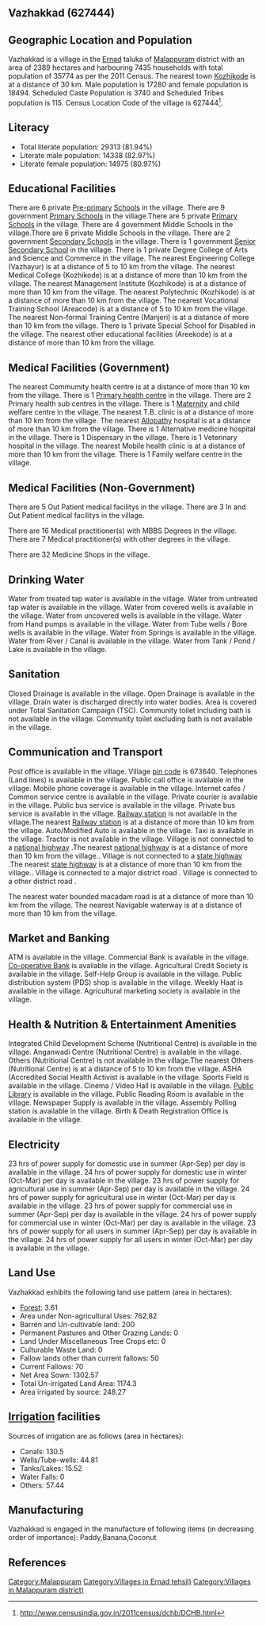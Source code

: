 {{Infobox settlement
| name=Vazhakkad
| native_name=
| native_name_lang=
| other_name=
| nickname=
| settlement_type=Village
| image_skyline=
| image_alt=
| image_caption=
| pushpin_map=India Kerala
| pushpin_label_position=right
| pushpin_map_alt=
| pushpin_map_caption=Location in Kerala, India
| latd=
| latm=
| lats=
| latNS=
| longd=
| longm=
| longs=
| longEW=
| coordinates_display=inline,title
| subdivision_type=Country
| subdivision_name={{flag|India}}
| subdivision_type1=[[States and territories of India|State]]
| subdivision_name1=Kerala 
| subdivision_type2=[[List of districts of India|District]]
| subdivision_name2=Malappuram
| subdivision_type3=Tahsil
| subdivision_name3=Ernad
| website=
| established_title=<!-- Established -->
| established_date=
| founder=
| named_for=
| government_type=
| governing_body=
| unit_pref=Metric=
| area_footnotes=
| area_rank=
| area_total_km2=23.89
| elevation_footnotes=
| elevation_m=
| population_total=35774
| population_as_of=2011
| population_rank=
| population_density_km2=1497
| population_demonym=
| population_footnotes=
| demographics_type1=Languages
| demographics1_title1=Official
| demographics1_info1=[[Malayalam language|Malayalam]]
| timezone1=[[Indian Standard Time|IST]]
| utc_offset1==+5:30
| postal_code_type=[[Postal Index Number|PIN]]
| postal_code=673640
| area_code_type=Telephone code
| area_code=
| registration_plate=
| blank1_name_sec1=Nearest city
| blank1_info_sec1=[[Kozhikode]]
| blank2_name_sec1=[[Human sex ratio|Sex ratio]]
| blank2_info_sec1=1070 [[male|♂]]/[[female|♀]]
| blank3_name_sec1=Literacy
| blank3_info_sec1=81.94%
| blank1_name_sec2=[[2011 Census of India|2011 census]] code
| blank1_info_sec2=627444
| footnotes=
}}

== Vazhakkad (627444) ==

== Geographic Location and Population ==

Vazhakkad is a village in the [[Ernad]] taluka of [[Malappuram]] district with an area of 2389 hectares and harbouring 7435 households with total population of 35774 as per the 2011 Census. The nearest town [[Kozhikode]] is at a distance of 30 km. Male population is 17280 and female population is 18494. Scheduled Caste Population is 3740 and Scheduled Tribes population is 115. Census Location Code of the village is 627444<ref>http://www.censusindia.gov.in/2011census/dchb/DCHB.html</ref>.


== Literacy ==  
* Total literate population: 29313 (81.94%)
* Literate male population: 14338 (82.97%)
* Literate female population: 14975 (80.97%)


== Educational Facilities ==  
There are 6 private [[Pre-primary]] [[School]]s in the village.
There are 9 government [[Primary School]]s in the village.There are 5 private [[Primary School]]s in the village.
There are 4 government Middle Schools in the village.There are 6 private Middle Schools in the village.
There are 2 government [[Secondary School]]s in the village.
There is 1 government [[Senior Secondary School]] in the village.
There is 1 private Degree College of Arts and Science and Commerce in the village.
The nearest Engineering College (Vazhayur) is at a distance of 5 to 10 km from the village.
The nearest Medical College (Kozhikode) is at a distance of more than 10 km from the village.
The nearest Management Institute (Kozhikode) is at a distance of more than 10 km from the village.
The nearest Polytechnic (Kozhikode) is at a distance of more than 10 km from the village.
The nearest Vocational Training School (Areacode) is at a distance of 5 to 10 km from the village.
The nearest Non-formal Training Centre (Manjeri) is at a distance of more than 10 km from the village.
There is 1 private Special School for Disabled in the village.
The nearest other educational facilities (Areekode) is at a distance of more than 10 km from the village.


== Medical Facilities (Government) ==
The nearest Commumity health centre is at a distance of more than 10 km from the village.
There is 1 [[Primary health centre]] in the village.
There are 2 Primary health sub centres in the village.
There is 1 [[Maternity]] and child welfare centre in the village.
The nearest T.B. clinic is at a distance of more than 10 km from the village.
The nearest [[Allopathy]] hospital is at a distance of more than 10 km from the village.
There is 1 Alternative medicine hospital in the village.
There is 1 Dispensary in the village.
There is 1 Veterinary hospital in the village.
The nearest Mobile health clinic is at a distance of more than 10 km from the village.
There is 1 Family welfare centre in the village.


== Medical Facilities (Non-Government) ==
There are 5 Out Patient medical facilitys in the village.
There are 3 In and Out Patient medical facilitys in the village.

There are 16 Medical practitioner(s) with MBBS Degrees in the village.
There are 7 Medical practitioner(s) with other degrees in the village.


There are 32 Medicine Shops in the village.



== Drinking Water ==
Water from treated tap water is available in the village.
Water from untreated tap water is available in the village.
Water from covered wells is available in the village.
Water from uncovered wells is available in the village.
Water from Hand pumps is available in the village.
Water from Tube wells / Bore wells is available in the village.
Water from Springs is available in the village.
Water from River / Canal is available in the village.
Water from Tank / Pond / Lake is available in the village.


== Sanitation ==
Closed Drainage is available in the village.
Open Drainage is available in the village.
Drain water is discharged directly into water bodies.
Area is covered under Total Sanitation Campaign (TSC).
Community toilet including bath is not available in the village.
Community toilet excluding bath is not available in the village.


== Communication and Transport ==
Post office is available in the village.
Village [[pin code]] is 673640.
Telephones (Land lines) is available in the village.
Public call office is available in the village.
Mobile phone coverage is available in the village.
Internet cafes / Common service centre is available in the village.
Private courier is available in the village.
Public bus service is available in the village.
Private bus service is available in the village.
[[Railway station]] is not available in the village.The nearest [[Railway station]] is at a distance of more than 10 km from the village.
Auto/Modified Auto is available in the village.
Taxi is available in the village.
Tractor is not available in the village.
Village is not connected to a [[national highway]] .The nearest [[national highway]] is at a distance of more than 10 km from the village..
Village is not connected to a [[state highway]] .The nearest [[state highway]] is at a distance of more than 10 km from the village..
Village is connected to a major district road    .
Village is connected to a other district road  .


The nearest water bounded macadam road is at a distance of more than 10 km from the village.
The nearest Navigable waterway is at a distance of more than 10 km from the village.



== Market and Banking ==
ATM is available in the village.
Commercial Bank is available in the village.
[[Co-operative Bank]] is available in the village.
Agricultural Credit Society is available in the village.
Self-Help Group is available in the village.
Public distribution system (PDS) shop is available in the village.
Weekly Haat is available in the village.
Agricultural marketing society is available in the village.


== Health & Nutrition & Entertainment Amenities ==
Integrated Child Development Scheme (Nutritional Centre) is available in the village.
Anganwadi Centre (Nutritional Centre) is available in the village.
Others (Nutritional Centre) is not available in the village.The nearest Others (Nutritional Centre) is at a distance of 5 to 10 km from the village.
ASHA (Accredited Social Health Activist is available in the village.
Sports Field is available in the village.
Cinema / Video Hall is available in the village.
[[Public Library]] is available in the village.
Public Reading Room is available in the village.
Newspaper Supply is available in the village.
Assembly Polling station is available in the village.
Birth & Death Registration Office is available in the village.


== Electricity ==
23 hrs of power supply for domestic use in summer (Apr-Sep) per day is available in the village.
24 hrs of power supply for domestic use in winter (Oct-Mar) per day is available in the village.
23 hrs of power supply for agricultural use in summer (Apr-Sep) per day is available in the village.
24 hrs of power supply for agricultural use in winter (Oct-Mar) per day is available in the village.
23 hrs of power supply for commercial use in summer (Apr-Sep) per day is available in the village.
24 hrs of power supply for commercial use in winter (Oct-Mar) per day is available in the village.
23 hrs of power supply for all users in summer (Apr-Sep) per day is available in the village.
24 hrs of power supply for all users in winter (Oct-Mar) per day is available in the village.


== Land Use ==
Vazhakkad exhibits the following land use pattern (area in hectares):
* [[Forest]]: 3.61
* Area under Non-agricultural Uses: 762.82
* Barren and Un-cultivable land: 200
* Permanent Pastures and Other Grazing Lands: 0
* Land Under Miscellaneous Tree Crops etc: 0
* Culturable Waste Land: 0
* Fallow lands other than current fallows: 50
* Current Fallows: 70
* Net Area Sown: 1302.57
* Total Un-irrigated Land Area: 1174.3
* Area irrigated by source: 248.27


== [[Irrigation]] facilities ==
Sources of irrigation are as follows (area in hectares):
* Canals: 130.5
* Wells/Tube-wells: 44.81
* Tanks/Lakes: 15.52
* Water Falls: 0
* Others: 57.44


== Manufacturing ==
Vazhakkad is engaged in the manufacture of following items (in decreasing order of importance): Paddy,Banana,Coconut


[[Category:Malappuram]]
[[Category:Villages in Ernad tehsil)]]
[[Category:Villages in Malappuram district)]]


== References ==
{{Reflist}}


